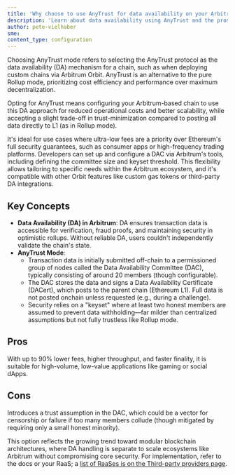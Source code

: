 ```yaml
---
title: 'Why choose to use AnyTrust for data availability on your Arbitrum chain'
description: 'Learn about data availability using AnyTrust and the pros and cons of choosing to use it for DA on your chain.'
author: pete-vielhaber
sme:
content_type: configuration
---
```


Choosing AnyTrust mode refers to selecting the AnyTrust protocol as the data availability (DA) mechanism for a chain, such as when deploying custom chains via Arbitrum Orbit. AnyTrust is an alternative to the pure Rollup mode, prioritizing cost efficiency and performance over maximum decentralization.

Opting for AnyTrust means configuring your Arbitrum-based chain to use this DA approach for reduced operational costs and better scalability, while accepting a slight trade-off in trust-minimization compared to posting all data directly to L1 (as in Rollup mode).

It's ideal for use cases where ultra-low fees are a priority over Ethereum's full security guarantees, such as consumer apps or high-frequency trading platforms. Developers can set up and configure a DAC via Arbitrum's tools, including defining the committee size and keyset threshold. This flexibility allows tailoring to specific needs within the Arbitrum ecosystem, and it's compatible with other Orbit features like custom gas tokens or third-party DA integrations.

## Key Concepts

- **Data Availability (DA) in Arbitrum**: DA ensures transaction data is accessible for verification, fraud proofs, and maintaining security in optimistic rollups. Without reliable DA, users couldn't independently validate the chain's state.
- **AnyTrust Mode**:
  - Transaction data is initially submitted off-chain to a permissioned group of nodes called the Data Availability Committee (DAC), typically consisting of around 20 members (though configurable).
  - The DAC stores the data and signs a Data Availability Certificate (DACert), which posts to the parent chain (Ethereum L1). Full data is not posted onchain unless requested (e.g., during a challenge).
  - Security relies on a "keyset" where at least two honest members are assumed to prevent data withholding—far milder than centralized assumptions but not fully trustless like Rollup mode.

## Pros

With up to 90% lower fees, higher throughput, and faster finality, it is suitable for high-volume, low-value applications like gaming or social dApps.

## Cons

Introduces a trust assumption in the DAC, which could be a vector for censorship or failure if too many members collude (though mitigated by requiring only a small honest minority).

This option reflects the growing trend toward modular blockchain architectures, where DA handling is separate to scale ecosystems like Arbitrum without compromising core security. For implementation, refer to the docs or your RaaS; a [list of RaaSes is on the Third-party providers page](/launch-arbitrum-chain/06-third-party-integrations/02-third-party-providers.md#rollup-as-a-service-raas-providers).
